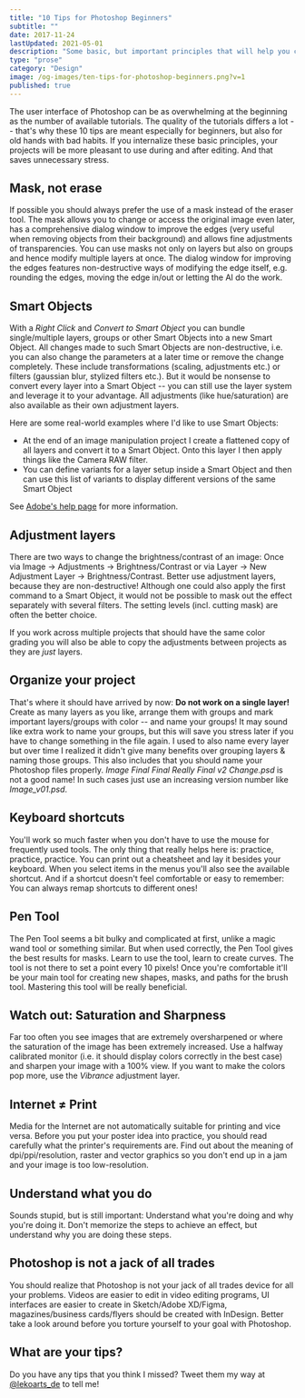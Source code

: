 ```yaml
---
title: "10 Tips for Photoshop Beginners"
subtitle: ""
date: 2017-11-24
lastUpdated: 2021-05-01
description: "Some basic, but important principles that will help you create more enjoyable projects during and after the editing."
type: "prose"
category: "Design"
image: /og-images/ten-tips-for-photoshop-beginners.png?v=1
published: true
---
```


The user interface of Photoshop can be as overwhelming at the beginning as the number of available tutorials. The quality of the tutorials differs a lot -- that's why these 10 tips are meant especially for beginners, but also for old hands with bad habits. If you internalize these basic principles, your projects will be more pleasant to use during and after editing. And that saves unnecessary stress.

## Mask, not erase

If possible you should always prefer the use of a mask instead of the eraser tool. The mask allows you to change or access the original image even later, has a comprehensive dialog window to improve the edges (very useful when removing objects from their background) and allows fine adjustments of transparencies. You can use masks not only on layers but also on groups and hence modify multiple layers at once. The dialog window for improving the edges features non-destructive ways of modifying the edge itself, e.g. rounding the edges, moving the edge in/out or letting the AI do the work.

## Smart Objects

With a _Right Click_ and _Convert to Smart Object_ you can bundle single/multiple layers, groups or other Smart Objects into a new Smart Object. All changes made to such Smart Objects are non-destructive, i.e. you can also change the parameters at a later time or remove the change completely. These include transformations (scaling, adjustments etc.) or filters (gaussian blur, stylized filters etc.). But it would be nonsense to convert every layer into a Smart Object -- you can still use the layer system and leverage it to your advantage. All adjustments (like hue/saturation) are also available as their own adjustment layers.

Here are some real-world examples where I'd like to use Smart Objects:

- At the end of an image manipulation project I create a flattened copy of all layers and convert it to a Smart Object. Onto this layer I then apply things like the Camera RAW filter.
- You can define variants for a layer setup inside a Smart Object and then can use this list of variants to display different versions of the same Smart Object

See [Adobe's help page](https://helpx.adobe.com/photoshop/using/create-smart-objects.html) for more information.

## Adjustment layers

There are two ways to change the brightness/contrast of an image: Once via Image → Adjustments → Brightness/Contrast or via Layer → New Adjustment Layer → Brightness/Contrast. Better use adjustment layers, because they are non-destructive! Although one could also apply the first command to a Smart Object, it would not be possible to mask out the effect separately with several filters. The setting levels (incl. cutting mask) are often the better choice.

If you work across multiple projects that should have the same color grading you will also be able to copy the adjustments between projects as they are _just_ layers.

## Organize your project

That's where it should have arrived by now: **Do not work on a single layer!** Create as many layers as you like, arrange them with groups and mark important layers/groups with color -- and name your groups! It may sound like extra work to name your groups, but this will save you stress later if you have to change something in the file again. I used to also name every layer but over time I realized it didn't give many benefits over grouping layers & naming those groups. This also includes that you should name your Photoshop files properly. _Image Final Final Really Final v2 Change.psd_ is not a good name! In such cases just use an increasing version number like _Image_v01.psd_.

## Keyboard shortcuts

You'll work so much faster when you don't have to use the mouse for frequently used tools. The only thing that really helps here is: practice, practice, practice. You can print out a cheatsheet and lay it besides your keyboard. When you select items in the menus you'll also see the available shortcut. And if a shortcut doesn't feel comfortable or easy to remember: You can always remap shortcuts to different ones!

## Pen Tool

The Pen Tool seems a bit bulky and complicated at first, unlike a magic wand tool or something similar. But when used correctly, the Pen Tool gives the best results for masks. Learn to use the tool, learn to create curves. The tool is not there to set a point every 10 pixels! Once you're comfortable it'll be your main tool for creating new shapes, masks, and paths for the brush tool. Mastering this tool will be really beneficial.

## Watch out: Saturation and Sharpness

Far too often you see images that are extremely oversharpened or where the saturation of the image has been extremely increased. Use a halfway calibrated monitor (i.e. it should display colors correctly in the best case) and sharpen your image with a 100% view. If you want to make the colors pop more, use the _Vibrance_ adjustment layer.

## Internet ≠ Print

Media for the Internet are not automatically suitable for printing and vice versa. Before you put your poster idea into practice, you should read carefully what the printer's requirements are. Find out about the meaning of dpi/ppi/resolution, raster and vector graphics so you don't end up in a jam and your image is too low-resolution.

## Understand what you do

Sounds stupid, but is still important: Understand what you're doing and why you're doing it. Don't memorize the steps to achieve an effect, but understand why you are doing these steps.

## Photoshop is not a jack of all trades

You should realize that Photoshop is not your jack of all trades device for all your problems. Videos are easier to edit in video editing programs, UI interfaces are easier to create in Sketch/Adobe XD/Figma, magazines/business cards/flyers should be created with InDesign. Better take a look around before you torture yourself to your goal with Photoshop.

## What are your tips?

Do you have any tips that you think I missed? Tweet them my way at [@lekoarts_de](https://twitter.com/lekoarts_de) to tell me!
